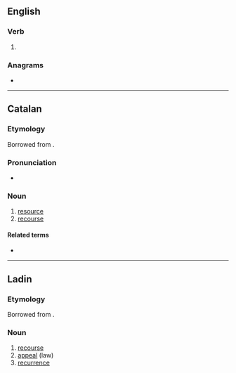 ==English==

===Verb===
{{head|en|verb form}}

# {{en-third-person singular of|recur}}

===Anagrams===
* {{anagrams|en|a=cerrsu|curers|curser}}

----

==Catalan==

===Etymology===
Borrowed from {{bor|ca|la|recursus}}.

===Pronunciation===
* {{ca-IPA|recurrs}}

===Noun===
{{ca-noun|m}}

# [[resource]]
# [[recourse]]

====Related terms====
* {{l|ca|recórrer}}

----

==Ladin==

===Etymology===
Borrowed from {{bor|lld|la|recursus}}.

===Noun===
{{lld-noun|m|recursc}}

# [[recourse]]
# [[appeal]] (law)
# [[recurrence]]